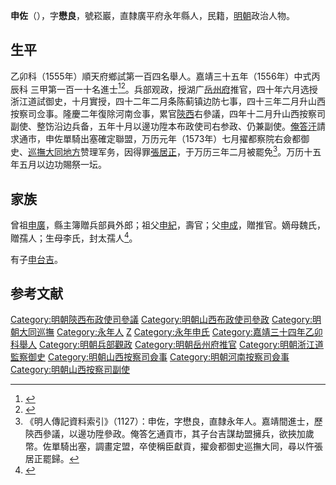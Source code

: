 {{明清人物信息框
| 姓名 = 申佐
| 原名 =
| 圖片名稱= 
| 圖片大小 =
| 圖片說明 = 
| 最高職務 = 巡撫大同都察院僉都御史
| 國家 = 大明 
| 爵位 =
| 籍貫 = 直隸廣平府永年縣
| 族裔 = 
| 字號 = 字懋良
| 諡號 =
| 出生日期 = 癸未年九月二十四日
| 出生地點 = <!---直隸廣平府永年縣--->
| 逝世日期 = 卒年不詳 
| 逝世地點 =
| 墓葬 =
| 配偶 = 娶刘氏，贈孺人；继娶蘇氏，封孺人
| 親屬 = （子）申珩
| 出身 =
* 嘉靖三十四年乙卯科舉人
* 嘉靖三十五年丙辰科同進士出身
| 經歷 =
| 著作 =  
}}
'''申佐'''（{{bd|1523年||？|catIdx=}}），字'''懋良'''，號崧巖，直隸廣平府永年縣人，民籍，[[明朝|明朝]]政治人物。

== 生平 ==
乙卯科（1555年）順天府鄉試第一百四名舉人。嘉靖三十五年（1556年）中式丙辰科<!---會試第八十四名--->三甲第一百一十名進士<ref>{{Cite book|title=《皇明贡举考》卷五|author=[[张朝瑞|张朝瑞]]|publisher=《续修四库全书》史部第828册|year=|isbn=|location=|pages=}}</ref><ref>{{Cite book|title=贡举志五种 上|author=鲁小俊，江俊伟著|publisher=武汉大学出版社|year=2009|isbn=978-7-307-07043-1|location=武汉|pages=}}</ref>。兵部观政，授湖广[[岳州府|岳州府]]推官，四十年六月选授浙江道試御史，十月實授，四十二年二月条陈蓟镇边防七事，四十三年二月升山西按察司佥事。隆慶二年復除河南佥事，累官[[陝西|陝西]]右參議，四年十二月升山西按察司副使、整饬沿边兵备，五年十月以邊功陞本布政使司右参政、仍兼副使。[[俺答汗|俺答汗]]請求通市，申佐單騎出塞確定聯盟，万历元年（1573年）七月擢都察院右僉都御史、[[大同巡撫|巡撫大同地方]]赞理军务，因得罪[[張居正|張居正]]，于万历三年二月被罷免<ref>《明人傳記資料索引》（1127）：申佐，字懋良，直隸永年人。嘉靖間進士，歷陝西參議，以邊功陞參政。俺答乞通貢市，其子台吉謀劫盟擁兵，欲挾加歲幣。佐單騎出塞，調畫定盟，卒使稱臣獻貢，擢僉都御史巡撫大同，尋以忤張居正罷歸。</ref>。万历十五年五月以边功賜祭一坛。

== 家族 ==
曾祖[[申廣|申廣]]，縣主簿贈兵部員外郎；祖父[[申紀|申紀]]，壽官；父[[申成|申成]]，贈推官。嫡母魏氏，贈孺人；生母李氏，封太孺人<ref>{{Cite book|title=天一阁藏明代科举录选刊 登科录 点校本|author=龚延明主编|publisher=宁波出版社|year=2016|isbn=978-7-5526-2320-8|location=宁波|pages=|quote=《天一閣藏明代科舉錄選刊.登科錄》之《嘉靖三十五年丙辰科登科錄》}}</ref>。

有子[[申台吉|申台吉]]。

==参考文献==
{{reflist}}

{{嘉靖三十五年丙辰科殿試金榜}}

{{DEFAULTSORT:Shen申}}
[[Category:明朝陝西布政使司參議|Category:明朝陝西布政使司參議]]
[[Category:明朝山西布政使司參政|Category:明朝山西布政使司參政]]
[[Category:明朝大同巡撫|Category:明朝大同巡撫]]
[[Category:永年人|Category:永年人]]
[[Category:申姓|Z]]
[[Category:永年申氏|Category:永年申氏]]
[[Category:嘉靖三十四年乙卯科舉人|Category:嘉靖三十四年乙卯科舉人]]
[[Category:明朝兵部觀政|Category:明朝兵部觀政]]
[[Category:明朝岳州府推官|Category:明朝岳州府推官]]
[[Category:明朝浙江道監察御史|Category:明朝浙江道監察御史]]
[[Category:明朝山西按察司僉事|Category:明朝山西按察司僉事]]
[[Category:明朝河南按察司僉事|Category:明朝河南按察司僉事]]
[[Category:明朝山西按察司副使|Category:明朝山西按察司副使]]